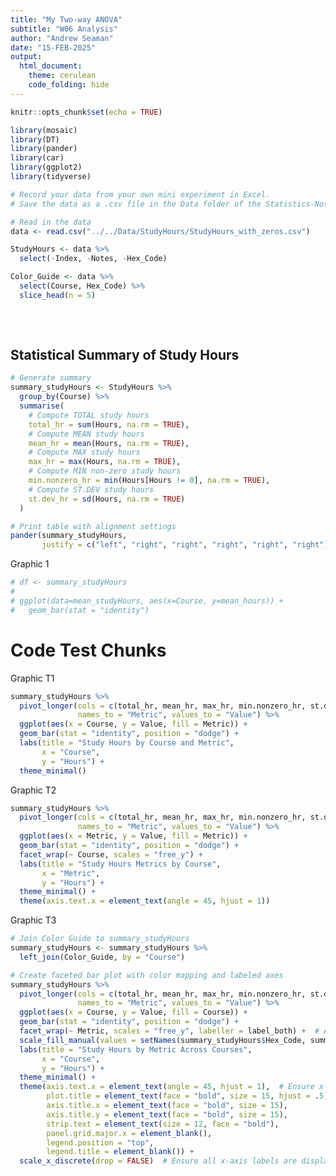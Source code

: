 ```yaml
---
title: "My Two-way ANOVA"
subtitle: "W06 Analysis"
author: "Andrew Seaman"
date: "15-FEB-2025"
output: 
  html_document:
    theme: cerulean
    code_folding: hide
---
```


```r
knitr::opts_chunk$set(echo = TRUE)
```

```r
library(mosaic)
library(DT)
library(pander)
library(car)
library(ggplot2)
library(tidyverse)

# Record your data from your own mini experiment in Excel.
# Save the data as a .csv file in the Data folder of the Statistics-Notebook.

# Read in the data
data <- read.csv("../../Data/StudyHours/StudyHours_with_zeros.csv")

StudyHours <- data %>% 
  select(-Index, -Notes, -Hex_Code)

Color_Guide <- data %>% 
  select(Course, Hex_Code) %>% 
  slice_head(n = 5)
  
```

<!-- Instructions:

Perform your own mini experiment using two factors that each have at least two levels. Analyze your data using a two-way ANOVA.

Studying reaction time is recommended because the data is quickly collected.

While you should use the warpbreaks example analyses as your guide on how to properly complete this analysis, you should also be creative in your final delivery of this analysis. If you copy the format and approach of the example analyses, be sure to give credit in your document to these example analyses. You could write something like, "This work is modeled after the [warpbreaks](https://byuistats.github.io/Statistics-Notebook/Analyses/ANOVA/Examples/warpbreaksTwoWayANOVA.html) analysis." Whatever you do, DO NOT use any of the written statements from the example analyses in your analysis unless you quote them directly and give credit. Using someone else's writing as your own without giving credit to the original author is plagiarism and is an Honor Code Violation. So do your own work. Plus, the more you try to write things in your own words, the more you will learn. Also, note that there aren't really any "rules" about exactly how your document should be organized. So be creative and organize your file in a way that makes sense to you, but still has all important elements.

-->

<BR />

## Statistical Summary of Study Hours
```r
# Generate summary
summary_studyHours <- StudyHours %>%
  group_by(Course) %>%
  summarise(
    # Compute TOTAL study hours
    total_hr = sum(Hours, na.rm = TRUE),
    # Compute MEAN study hours
    mean_hr = mean(Hours, na.rm = TRUE),
    # Compute MAX study hours
    max_hr = max(Hours, na.rm = TRUE),
    # Compute MIN non-zero study hours
    min.nonzero_hr = min(Hours[Hours != 0], na.rm = TRUE),
    # Compute ST.DEV study hours
    st.dev_hr = sd(Hours, na.rm = TRUE)
  )

# Print table with alignment settings
pander(summary_studyHours,
       justify = c("left", "right", "right", "right", "right", "right"))
```

Graphic 1
```r
# df <- summary_studyHours
# 
# ggplot(data=mean_studyHours, aes(x=Course, y=mean_hours)) +
#   geom_bar(stat = "identity")
```


# Code Test Chunks

Graphic T1
```r
summary_studyHours %>%
  pivot_longer(cols = c(total_hr, mean_hr, max_hr, min.nonzero_hr, st.dev_hr),
               names_to = "Metric", values_to = "Value") %>%
  ggplot(aes(x = Course, y = Value, fill = Metric)) +
  geom_bar(stat = "identity", position = "dodge") +
  labs(title = "Study Hours by Course and Metric",
       x = "Course",
       y = "Hours") +
  theme_minimal()
```

Graphic T2
```r
summary_studyHours %>%
  pivot_longer(cols = c(total_hr, mean_hr, max_hr, min.nonzero_hr, st.dev_hr),
               names_to = "Metric", values_to = "Value") %>%
  ggplot(aes(x = Metric, y = Value, fill = Metric)) +
  geom_bar(stat = "identity", position = "dodge") +
  facet_wrap(~ Course, scales = "free_y") +
  labs(title = "Study Hours Metrics by Course",
       x = "Metric",
       y = "Hours") +
  theme_minimal() +
  theme(axis.text.x = element_text(angle = 45, hjust = 1))
```

Graphic T3


```r
# Join Color Guide to summary_studyHours
summary_studyHours <- summary_studyHours %>%
  left_join(Color_Guide, by = "Course")

# Create faceted bar plot with color mapping and labeled axes
summary_studyHours %>%
  pivot_longer(cols = c(total_hr, mean_hr, max_hr, min.nonzero_hr, st.dev_hr),
               names_to = "Metric", values_to = "Value") %>%
  ggplot(aes(x = Course, y = Value, fill = Course)) +
  geom_bar(stat = "identity", position = "dodge") +
  facet_wrap(~ Metric, scales = "free_y", labeller = label_both) +  # Add labels to each facet
  scale_fill_manual(values = setNames(summary_studyHours$Hex_Code, summary_studyHours$Course)) +
  labs(title = "Study Hours by Metric Across Courses",
       x = "Course",
       y = "Hours") +
  theme_minimal() +
  theme(axis.text.x = element_text(angle = 45, hjust = 1),  # Ensure x-axis labels appear
        plot.title = element_text(face = "bold", size = 15, hjust = .5),
        axis.title.x = element_text(face = "bold", size = 15),
        axis.title.y = element_text(face = "bold", size = 15),
        strip.text = element_text(size = 12, face = "bold"),
        panel.grid.major.x = element_blank(),
        legend.position = "top",
        legend.title = element_blank()) +  
  scale_x_discrete(drop = FALSE)  # Ensure all x-axis labels are displayed
```




